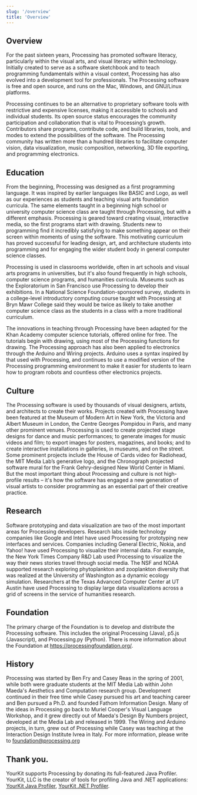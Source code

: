 ```yaml
---
slug: '/overview'
title: 'Overview'
---
```


## Overview

For the past sixteen years, Processing has promoted software literacy, particularly within the visual arts, and visual literacy within technology. Initially created to serve as a software sketchbook and to teach programming fundamentals within a visual context, Processing has also evolved into a development tool for professionals. The Processing software is free and open source, and runs on the Mac, Windows, and GNU/Linux platforms.

Processing continues to be an alternative to proprietary software tools with restrictive and expensive licenses, making it accessible to schools and individual students. Its open source status encourages the community participation and collaboration that is vital to Processing’s growth. Contributors share programs, contribute code, and build libraries, tools, and modes to extend the possibilities of the software. The Processing community has written more than a hundred libraries to facilitate computer vision, data visualization, music composition, networking, 3D file exporting, and programming electronics.

## Education

From the beginning, Processing was designed as a first programming language. It was inspired by earlier languages like BASIC and Logo, as well as our experiences as students and teaching visual arts foundation curricula. The same elements taught in a beginning high school or university computer science class are taught through Processing, but with a different emphasis. Processing is geared toward creating visual, interactive media, so the first programs start with drawing. Students new to programming find it incredibly satisfying to make something appear on their screen within moments of using the software. This motivating curriculum has proved successful for leading design, art, and architecture students into programming and for engaging the wider student body in general computer science classes.

Processing is used in classrooms worldwide, often in art schools and visual arts programs in universities, but it's also found frequently in high schools, computer science programs, and humanities curricula. Museums such as the Exploratorium in San Francisco use Processing to develop their exhibitions. In a National Science Foundation-sponsored survey, students in a college-level introductory computing course taught with Processing at Bryn Mawr College said they would be twice as likely to take another computer science class as the students in a class with a more traditional curriculum.

The innovations in teaching through Processing have been adapted for the Khan Academy computer science tutorials, offered online for free. The tutorials begin with drawing, using most of the Processing functions for drawing. The Processing approach has also been applied to electronics through the Arduino and Wiring projects. Arduino uses a syntax inspired by that used with Processing, and continues to use a modified version of the Processing programming environment to make it easier for students to learn how to program robots and countless other electronics projects.

## Culture

The Processing software is used by thousands of visual designers, artists, and architects to create their works. Projects created with Processing have been featured at the Museum of Modern Art in New York, the Victoria and Albert Museum in London, the Centre Georges Pompidou in Paris, and many other prominent venues. Processing is used to create projected stage designs for dance and music performances; to generate images for music videos and film; to export images for posters, magazines, and books; and to create interactive installations in galleries, in museums, and on the street. Some prominent projects include the House of Cards video for Radiohead, the MIT Media Lab’s generative logo, and the Chronograph projected software mural for the Frank Gehry-designed New World Center in Miami. But the most important thing about Processing and culture is not high-profile results – it's how the software has engaged a new generation of visual artists to consider programming as an essential part of their creative practice.

## Research

Software prototyping and data visualization are two of the most important areas for Processing developers. Research labs inside technology companies like Google and Intel have used Processing for prototyping new interfaces and services. Companies including General Electric, Nokia, and Yahoo! have used Processing to visualize their internal data. For example, the New York Times Company R&D Lab used Processing to visualize the way their news stories travel through social media. The NSF and NOAA supported research exploring phytoplankton and zooplankton diversity that was realized at the University of Washington as a dynamic ecology simulation. Researchers at the Texas Advanced Computer Center at UT Austin have used Processing to display large data visualizations across a grid of screens in the service of humanities research.

## Foundation

The primary charge of the Foundation is to develop and distribute the Processing software. This includes the original Processing (Java), p5.js (Javascript), and Processing.py (Python). There is more information about the Foundation at https://processingfoundation.org/.

## History

Processing was started by Ben Fry and Casey Reas in the spring of 2001, while both were graduate students at the MIT Media Lab within John Maeda's Aesthetics and Computation research group. Development continued in their free time while Casey pursued his art and teaching career and Ben pursued a Ph.D. and founded Fathom Information Design. Many of the ideas in Processing go back to Muriel Cooper's Visual Language Workshop, and it grew directly out of Maeda's Design By Numbers project, developed at the Media Lab and released in 1999. The Wiring and Arduino projects, in turn, grew out of Processing while Casey was teaching at the Interaction Design Institute Ivrea in Italy.
For more information, please write to foundation@processing.org

## Thank you.

YourKit supports Processing by donating its full-featured Java Profiler. YourKit, LLC is the creator of tools for profiling Java and .NET applications: [YourKit Java Profiler](https://www.yourkit.com/java/profiler/index.jsp), [YourKit .NET Profiler](https://www.yourkit.com/.net/profiler/index.jsp).
